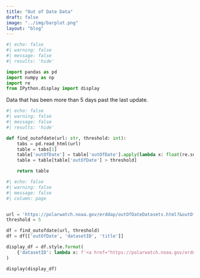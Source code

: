 ```yaml
---
title: "Out of Date Data"
draft: false
image: "../img/barplot.png"
layout: "blog"
---
```


```python
#| echo: false
#| warning: false
#| message: false
#| results: 'hide'

import pandas as pd
import numpy as np
import re
from IPython.display import display

```

Data that has been more than 5 days past the last update.

```python
#| echo: false
#| warning: false
#| message: false
#| results: 'hide'

def find_outofdate(url: str, threshold: int):
    tabs = pd.read_html(url)
    table = tabs[1]
    table['outOfDate'] = table['outOfDate'].apply(lambda x: float(re.sub(r'[^0-9.]', '', str(x))))
    table = table[table['outOfDate'] > threshold]

    return table

```


```python
#| echo: false
#| warning: false
#| message: false
#| column: page


url = 'https://polarwatch.noaa.gov/erddap/outOfDateDatasets.html?&outOfDate%3E=0.5'
threshold = 5

df = find_outofdate(url, threshold)
df = df[['outOfDate', 'datasetID', 'title']]

display_df = df.style.format(
    {'datasetID': lambda x: f'<a href="https://polarwatch.noaa.gov/erddap/info/{x}/index.html" target="_blank">{x}</a>'}
)

display(display_df)


```
